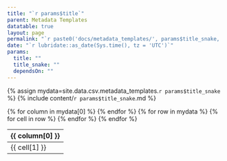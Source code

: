 ```yaml
---
title: "`r params$title`"
parent: Metadata Templates
datatable: true
layout: page
permalink: "`r paste0('docs/metadata_templates/', params$title_snake, '.html')`"
date: "`r lubridate::as_date(Sys.time(), tz = 'UTC')`"
params:
  title: ""
  title_snake: ""
  dependsOn: ""
---
```


{% assign mydata=site.data.csv.metadata_templates.`r params$title_snake` %} 
{% include content/`r params$title_snake`.md %}

<table id="myTable" class="display" style="width:100%">
    <thead>
    {% for column in mydata[0] %}
        <th>{{ column[0] }}</th>
    {% endfor %}
    </thead>
    <tbody>
    {% for row in mydata %}
        <tr>
        {% for cell in row %}
            <td>{{ cell[1] }}</td>
        {% endfor %}
        </tr>
    {% endfor %}
    </tbody>
</table>

<script type="text/javascript">
  var pages = [];
  $(document).ready(function () {
    $('#myTable').DataTable({
      responsive: true,
      deferRender: true,
      paging: false,
      order: [],
      columnDefs: [
        { 
          targets: 0,
          orderable: false,
          render : function(data, type, row, meta){
              return $('<a>')
                   .attr('href','../attributes/'+data)
                   .text(data)
                   .wrap('<div></div>')
                   .parent()
                   .html();
          }
        },
        { 
          targets: [1,2,3], 
          orderable: false
        }
      ]
    });
  });
</script>